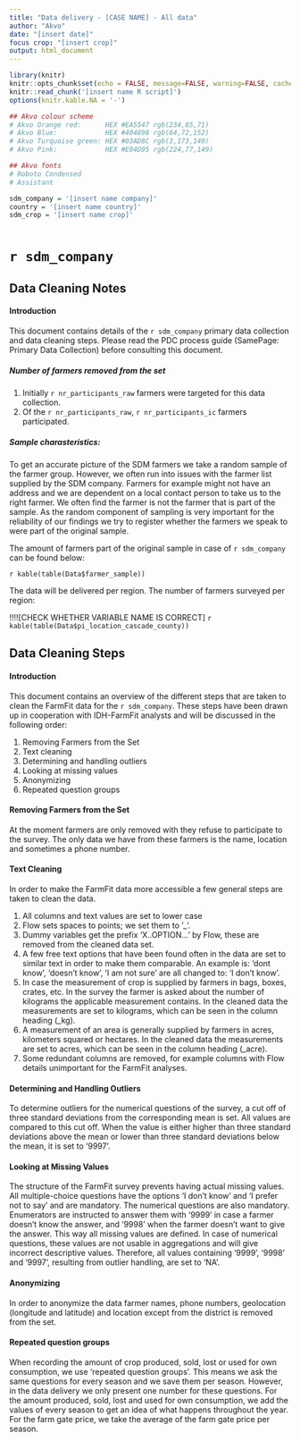 ```yaml
---
title: "Data delivery - [CASE NAME] - All data"
author: "Akvo"
date: "[insert date]"
focus crop: "[insert crop]"
output: html_document
---
```


```r
library(knitr)
knitr::opts_chunk$set(echo = FALSE, message=FALSE, warning=FALSE, cache=FALSE)
knitr::read_chunk('[insert name R script]')
options(knitr.kable.NA = '-')

## Akvo colour scheme
# Akvo Orange red:	    HEX #EA5547 rgb(234,85,71)
# Akvo Blue:      	    HEX #404898 rgb(64,72,152)
# Akvo Turquoise green:	HEX #03AD8C rgb(3,173,140)
# Akvo Pink:          	HEX #E04D95 rgb(224,77,149)

## Akvo fonts
# Roboto Condensed
# Assistant

sdm_company = '[insert name company]'
country = '[insert name country]'
sdm_crop = '[insert name crop]'

```


```r
```

<!-- ```{r repeated groups} -->
<!-- ``` -->

<!-- ```{r PPI} -->
<!-- ``` -->

<!-- ```{r Numerical descriptives} -->
<!-- ``` -->

<!-- ```{r Categorical descriptives} -->
<!-- ``` -->

<!-- ```{r write} -->
<!-- ``` -->

# `r sdm_company` {.tabset}

## Data Cleaning Notes

#### Introduction

This document contains details of the `r sdm_company` primary data collection and data cleaning steps. Please read the PDC process guide (SamePage: Primary Data Collection) before consulting this document.

##### Number of farmers removed from the set

1. Initially `r nr_participants_raw` farmers were targeted for this data collection.
2. Of the `r nr_participants_raw`, `r nr_participants_ic` farmers participated.

##### Sample charasteristics:

To get an accurate picture of the SDM farmers we take a random sample of the farmer group. However, we often run into issues with the farmer list supplied by the SDM company. Farmers for example might not have an address and we are dependent on a local contact person to take us to the right farmer. We often find the farmer is not the farmer that is part of the sample. As the random component of sampling is very important for the reliability of our findings we try to register whether the farmers we speak to were part of the original sample. 

The amount of farmers part of the original sample in case of `r sdm_company` can be found below:

`r kable(table(Data$farmer_sample))`

The data will be delivered per region. The number of farmers surveyed per region:

!!!![CHECK WHETHER VARIABLE NAME IS CORRECT]
`r kable(table(Data$pi_location_cascade_county))`

## Data Cleaning Steps

#### Introduction

This document contains an overview of the different steps that are taken to clean the FarmFit data for the `r sdm_company`. These steps have been drawn up in cooperation with IDH-FarmFit analysts and will be discussed in the following order:

1.	Removing Farmers from the Set
2.	Text cleaning
3.	Determining and handling outliers
4.	Looking at missing values
5.	Anonymizing 
6.  Repeated question groups
  
#### Removing Farmers from the Set  

At the moment farmers are only removed with they refuse to participate to the survey. The only data we have from these farmers is the name, location and sometimes a phone number.  

#### Text Cleaning

In order to make the FarmFit data more accessible a few general steps are taken to clean the data.  

1.	All columns and text values are set to lower case  
2.	Flow sets spaces to points; we set them to ‘_’.  
3.	Dummy variables get the prefix ‘X..OPTION…’ by Flow, these are removed from the cleaned data set.
4.	A few free text options that have been found often in the data are set to similar text in order to make them comparable. An example is: ‘dont know’, ‘doesn’t know’, ‘I am not sure’ are all changed to: ‘I don’t know’.  
5.	In case the measurement of crop is supplied by farmers in bags, boxes, crates, etc. In the survey the farmer is asked about the number of kilograms the applicable measurement contains. In the cleaned data the measurements are set to kilograms, which can be seen in the column heading (_kg).  
6.	A measurement of an area is generally supplied by farmers in acres, kilometers squared or hectares. In the cleaned data the measurements are set to acres, which can be seen in the column heading (_acre).  
7.	Some redundant columns are removed, for example columns with Flow details unimportant for the FarmFit analyses.  
  
#### Determining and Handling Outliers  

To determine outliers for the numerical questions of the survey, a cut off of three standard deviations from the corresponding mean is set. All values are compared to this cut off. When the value is either higher than three standard deviations above the mean or lower than three standard deviations below the mean, it is set to ‘9997’.  

#### Looking at Missing Values  

The structure of the FarmFit survey prevents having actual missing values. All multiple-choice questions have the options ‘I don’t know’ and ‘I prefer not to say’ and are mandatory. The numerical questions are also mandatory. Enumerators are instructed to answer them with ‘9999’ in case a farmer doesn’t know the answer, and ‘9998’ when the farmer doesn’t want to give the answer. This way all missing values are defined.
In case of numerical questions, these values are not usable in aggregations and will give incorrect descriptive values. Therefore, all values containing ‘9999’, ‘9998’ and ‘9997’, resulting from outlier handling, are set to ‘NA’. 

#### Anonymizing

In order to anonymize the data farmer names, phone numbers, geolocation (longitude and latitude) and location except from the district is removed from the set. 
  
#### Repeated question groups

When recording the amount of crop produced, sold, lost or used for own consumption, we use 'repeated question groups'. This means we ask the same questions for every season and we save them per season. However, in the data delivery we only present one number for these questions. For the amount produced, sold, lost and used for own consumption, we add the values of every season to get an idea of what happens throughout the year. For the farm gate price, we take the average of the farm gate price per season.  

